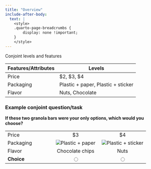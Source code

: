 ```yaml
---
title: "Overview"
include-after-body: 
  text: |
    <style>
    .quarto-page-breadcrumbs {
        display: none !important;
    }
    </style>
---
```


Conjoint levels and features

| Features/Attributes | Levels                             |
|---------------------|------------------------------------|
| Price               | \$2, \$3, \$4                      |
| Packaging           | Plastic + paper, Plastic + sticker |
| Flavor              | Nuts, Chocolate                    |


:::: {.callout-tip icon=false}
### Example conjoint question/task

**If these two granola bars were your only options, which would you choose?**

|   |   |   |
|----------------------|:--------------------:|:--------------------:|
| Price | \$3 | \$4 |
| Packaging | ![Plastic + paper](img/Study%205%20-%20Images%20used%20in%20conjoint%20plasticpaper.png) | ![Plastic + sticker](img/Study%205%20-%20Images%20used%20in%20conjoint%20plastic%20%20sticker.png) |
| Flavor | Chocolate chips | Nuts |
| **Choice** | <input type="radio" name="ex1"> | <input type="radio" name="ex1"> |

::::
